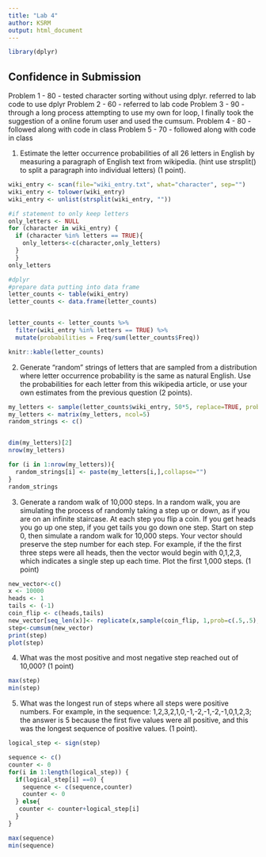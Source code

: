 ```yaml
---
title: "Lab 4"
author: KSRM
output: html_document
---
```


```r
library(dplyr)
```

## Confidence in Submission 

Problem 1 - 80 - tested character sorting without using dplyr. referred to lab code to use dplyr
Problem 2 - 60 - referred to lab code
Problem 3 - 90 - through a long process attempting to use my own for loop, I finally took the suggestion of a online forum user and used the cumsum.
Problem 4 - 80 - followed along with code in class
Problem 5 - 70 - followed along with code in class


1. Estimate the letter occurrence probabilities of all 26 letters in English by measuring a paragraph of English text from wikipedia. (hint use strsplit() to split a paragraph into individual letters) (1 point).
```r
wiki_entry <- scan(file="wiki_entry.txt", what="character", sep="")
wiki_entry <- tolower(wiki_entry)
wiki_entry <- unlist(strsplit(wiki_entry, ""))

#if statement to only keep letters
only_letters <- NULL
for (character in wiki_entry) {
  if (character %in% letters == TRUE){
    only_letters<-c(character,only_letters)
  }
  }
only_letters

#dplyr
#prepare data putting into data frame
letter_counts <- table(wiki_entry)
letter_counts <- data.frame(letter_counts)


letter_counts <- letter_counts %>%
  filter(wiki_entry %in% letters == TRUE) %>%
  mutate(probabilities = Freq/sum(letter_counts$Freq))

knitr::kable(letter_counts)
```


2. Generate “random” strings of letters that are sampled from a distribution where letter occurrence probability is the same as natural English. Use the probabilities for each letter from this wikipedia article, or use your own estimates from the previous question (2 points).
```r
my_letters <- sample(letter_counts$wiki_entry, 50*5, replace=TRUE, prob= letter_counts$probabilities)
my_letters <- matrix(my_letters, ncol=5)
random_strings <- c()


dim(my_letters)[2]
nrow(my_letters)

for (i in 1:nrow(my_letters)){
  random_strings[i] <- paste(my_letters[i,],collapse="")
}
random_strings
```


3. Generate a random walk of 10,000 steps. In a random walk, you are simulating the process of randomly taking a step up or down, as if you are on an infinite staircase. At each step you flip a coin. If you get heads you go up one step, if you get tails you go down one step. Start on step 0, then simulate a random walk for 10,000 steps. Your vector should preserve the step number for each step. For example, if the the first three steps were all heads, then the vector would begin with 0,1,2,3, which indicates a single step up each time. Plot the first 1,000 steps. (1 point)
```r
new_vector<-c()
x <- 10000
heads <- 1
tails <- (-1)
coin_flip <- c(heads,tails)
new_vector[seq_len(x)]<- replicate(x,sample(coin_flip, 1,prob=c(.5,.5), replace = TRUE)) 
step<-cumsum(new_vector)
print(step)
plot(step)
```


4. What was the most positive and most negative step reached out of 10,000? (1 point)
```r
max(step)
min(step)
```


5. What was the longest run of steps where all steps were positive numbers. For example, in the sequence: 1,2,3,2,1,0,-1,-2,-1,-2,-1,0,1,2,3; the answer is 5 because the first five values were all positive, and this was the longest sequence of positive values. (1 point).
```r
logical_step <- sign(step)

sequence <- c()
counter <- 0
for(i in 1:length(logical_step)) {
  if(logical_step[i] ==0) {
    sequence <- c(sequence,counter)
    counter <- 0
  } else{
   counter <- counter+logical_step[i] 
  }
}

max(sequence)
min(sequence)
```


